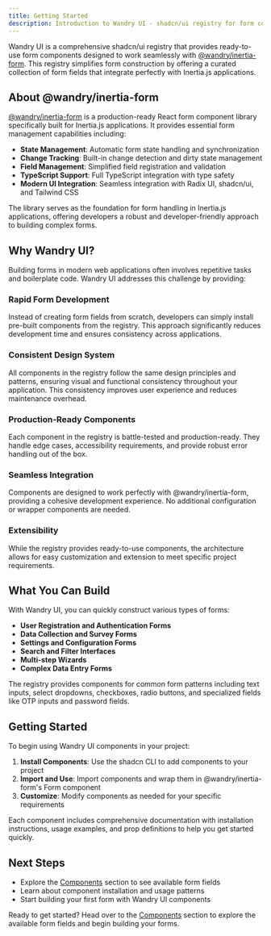 ```yaml
---
title: Getting Started
description: Introduction to Wandry UI - shadcn/ui registry for form components
---
```


Wandry UI is a comprehensive shadcn/ui registry that provides ready-to-use form components designed to work seamlessly with [@wandry/inertia-form](https://github.com/WandryDev/inertia-form). This registry simplifies form construction by offering a curated collection of form fields that integrate perfectly with Inertia.js applications.

## About @wandry/inertia-form

[@wandry/inertia-form](https://github.com/WandryDev/inertia-form) is a production-ready React form component library specifically built for Inertia.js applications. It provides essential form management capabilities including:

- **State Management**: Automatic form state handling and synchronization
- **Change Tracking**: Built-in change detection and dirty state management  
- **Field Management**: Simplified field registration and validation
- **TypeScript Support**: Full TypeScript integration with type safety
- **Modern UI Integration**: Seamless integration with Radix UI, shadcn/ui, and Tailwind CSS

The library serves as the foundation for form handling in Inertia.js applications, offering developers a robust and developer-friendly approach to building complex forms.

## Why Wandry UI?

Building forms in modern web applications often involves repetitive tasks and boilerplate code. Wandry UI addresses this challenge by providing:

### **Rapid Form Development**
Instead of creating form fields from scratch, developers can simply install pre-built components from the registry. This approach significantly reduces development time and ensures consistency across applications.

### **Consistent Design System**
All components in the registry follow the same design principles and patterns, ensuring visual and functional consistency throughout your application. This consistency improves user experience and reduces maintenance overhead.

### **Production-Ready Components**
Each component in the registry is battle-tested and production-ready. They handle edge cases, accessibility requirements, and provide robust error handling out of the box.

### **Seamless Integration**
Components are designed to work perfectly with @wandry/inertia-form, providing a cohesive development experience. No additional configuration or wrapper components are needed.

### **Extensibility**
While the registry provides ready-to-use components, the architecture allows for easy customization and extension to meet specific project requirements.

## What You Can Build

With Wandry UI, you can quickly construct various types of forms:

- **User Registration and Authentication Forms**
- **Data Collection and Survey Forms**  
- **Settings and Configuration Forms**
- **Search and Filter Interfaces**
- **Multi-step Wizards**
- **Complex Data Entry Forms**

The registry provides components for common form patterns including text inputs, select dropdowns, checkboxes, radio buttons, and specialized fields like OTP inputs and password fields.

## Getting Started

To begin using Wandry UI components in your project:

1. **Install Components**: Use the shadcn CLI to add components to your project
2. **Import and Use**: Import components and wrap them in @wandry/inertia-form's Form component
3. **Customize**: Modify components as needed for your specific requirements

Each component includes comprehensive documentation with installation instructions, usage examples, and prop definitions to help you get started quickly.

## Next Steps

- Explore the [Components](/docs/components) section to see available form fields
- Learn about component installation and usage patterns
- Start building your first form with Wandry UI components

Ready to get started? Head over to the [Components](/docs/components) section to explore the available form fields and begin building your forms.